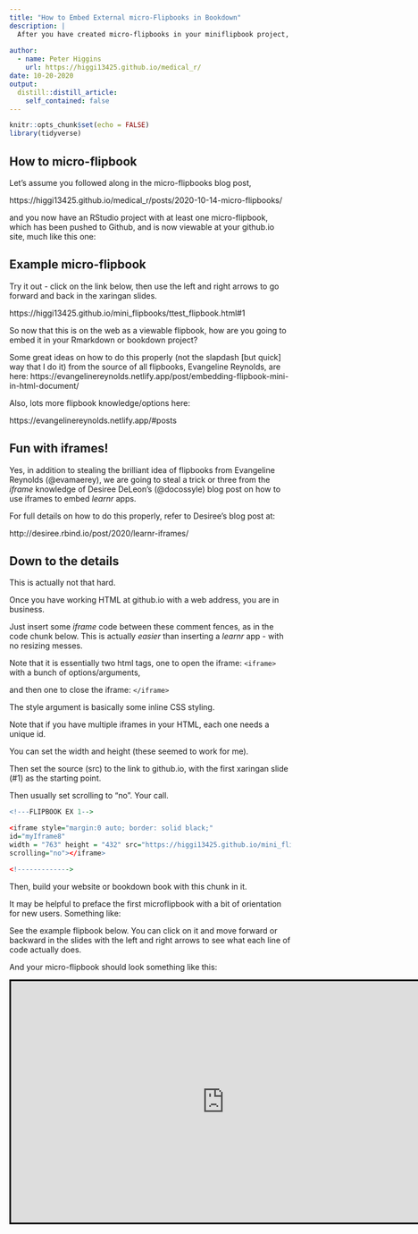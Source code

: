 ```yaml
---
title: "How to Embed External micro-Flipbooks in Bookdown"
description: |
  After you have created micro-flipbooks in your miniflipbook project, how do you embed them in Rmarkdown and bookdown projects?
  
author:
  - name: Peter Higgins
    url: https://higgi13425.github.io/medical_r/
date: 10-20-2020
output:
  distill::distill_article:
    self_contained: false
---
```


```r
knitr::opts_chunk$set(echo = FALSE)
library(tidyverse)
```

## How to micro-flipbook
Let's assume you followed along in the micro-flipbooks blog post, 

https://higgi13425.github.io/medical_r/posts/2020-10-14-micro-flipbooks/

and you now have an RStudio project with at least one micro-flipbook, which has been pushed to Github, and is now viewable at your github.io site, much like this one:

## Example micro-flipbook

Try it out - click on the link below, then use the left and right arrows to go forward and back in the xaringan slides.

https://higgi13425.github.io/mini_flipbooks/ttest_flipbook.html#1 

So now that this is on the web as a viewable flipbook, how are you going to embed it in your Rmarkdown or bookdown project?

Some great ideas on how to do this properly (not the slapdash [but quick] way that I do it) from the source of all flipbooks, Evangeline Reynolds, are here:
https://evangelinereynolds.netlify.app/post/embedding-flipbook-mini-in-html-document/

Also, lots more flipbook knowledge/options here:

https://evangelinereynolds.netlify.app/#posts


## Fun with iframes!

Yes, in addition to stealing the brilliant idea of flipbooks from Evangeline Reynolds (@evamaerey), we are going to steal a trick or three from the _iframe_ knowledge of Desiree DeLeon's (@docossyle) blog post on how to use iframes to embed _learnr_ apps.

For full details on how to do this properly, refer to Desiree's blog post at:

http://desiree.rbind.io/post/2020/learnr-iframes/

## Down to the details

This is actually not that hard.

Once you have working HTML at github.io with a web address, you are in business.

Just insert some _iframe_ code between these comment fences, as in the code chunk below.
This is actually *easier* than inserting a _learnr_ app - with no resizing messes.

Note that it is essentially two html tags, one to open the iframe: `<iframe>` with a bunch of options/arguments,

and then one to close the iframe: `</iframe>`

The style argument is basically some inline CSS styling.

Note that if you have multiple iframes in your HTML, each one needs a unique id.

You can set the width and height (these seemed to work for me).

Then set the source (src) to the link to github.io, with the first xaringan slide (#1) as the starting point.

Then usually set scrolling to "no". Your call. 

```r
<!---FLIPBOOK EX 1--> 

<iframe style="margin:0 auto; border: solid black;" 
id="myIframe8" 
width = "763" height = "432" src="https://higgi13425.github.io/mini_flipbooks/ttest_flipbook.html#1" 
scrolling="no"></iframe> 

<!-------------> 

```

Then, build your website or bookdown book with this chunk in it.

It may be helpful to preface the first microflipbook with a bit of orientation for new users. Something like:

See the example flipbook below. You can click on it and move forward or backward in the slides with the left and right arrows to see what each line of code actually does.

And your micro-flipbook should look something like this:

<!---FLIPBOOK EX 1--> 

<iframe style="margin:0 auto; border: solid black;" 
id="myIframe8" 
width = "763" height = "432" src="https://higgi13425.github.io/mini_flipbooks/ttest_flipbook.html#1" 
scrolling="no"></iframe> 

<!-------------> 